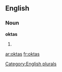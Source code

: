 
==English==

===Noun===
'''oktas'''

# {{plural of|[[okta]]}}

[[Category:English plurals]]

[[ar:oktas]]
[[fr:oktas]]